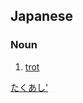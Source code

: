 ==Japanese==
{{ja-kanjitab|だく|あし|yomi=k}}

===Noun===
{{ja-noun|だくあし}}

# [[trot]]

[[Category:ja:Horse gaits|たくあし']]